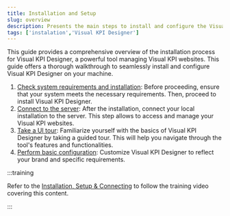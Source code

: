 ```yaml
---
title: Installation and Setup
slug: overview
description: Presents the main steps to install and configure the Visual KPI Designer.
tags: ['instalation','Visual KPI Designer']
---
```



This guide provides a comprehensive overview of the installation process for Visual KPI Designer, a powerful tool managing Visual KPI websites. This guide offers a thorough walkthrough to seamlessly install and configure Visual KPI Designer on your machine.

1. [Check system requirements and installation](/docs/visual-kpi-design/installation-and-setup/instalation): Before proceeding, ensure that your system meets the necessary requirements. Then, proceed to install Visual KPI Designer.
2. [Connect to the server](/docs/visual-kpi-design/installation-and-setup/connecting): After the installation, connect your local installation to the server. This step allows to access and manage your Visual KPI websites.
3. [Take a UI tour](/docs/visual-kpi-design/installation-and-setup/ui-tour): Familiarize yourself with the basics of Visual KPI Designer by taking a guided tour. This will help you navigate through the tool's features and functionalities.
4. [Perform basic configuration](/docs/visual-kpi-design/installation-and-setup/basic-setup): Customize Visual KPI Designer to reflect your brand and specific requirements. 

:::training

Refer to the [Installation, Setup & Connecting](https://www.transpara.com/lesson/installation-setup-connecting/) to follow the training video covering this content.

:::

